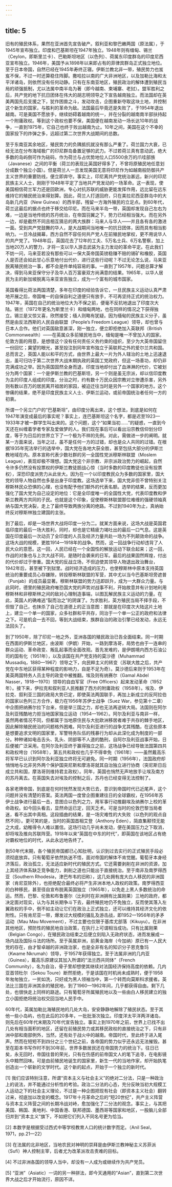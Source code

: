 ```yaml
---
---
---
```

title: 5
---




旧有的殖民体系，果然在亚洲首先宣告破产。叙利亚和黎巴嫩两国（原法属），于1945年宣布独立。印度和巴基斯坦在1947年独立。1948年则有缅甸、锡兰（Ceylon，即斯里兰卡）、巴勒斯坦地区（以色列）、荷属东印度群岛的印度尼西亚宣布独立。1946年，美国予从1898年以来即占有的菲律宾群岛正式独立地位。至于日本帝国，自然已经在1945年寿终正寝。伊斯兰教北非一带，殖民势力也岌岌不保，不过一时还算稳住阵脚。撒哈拉以南的广大非洲地区，以及加勒比海和太平洋诸岛，则依然没有任何动静。只有在东南亚地区，殖民政治的解体遭到殖民当局的顽强抵制，尤以法属中南半岛为著（即今越南、柬埔寨、老挝）。盟军胜利之后，共产党的地下抗日团体在伟大的胡志明领导之下宣告越南独立。而法国却在英美两国先后支援之下，犹作困兽之斗，发动攻击，企图重新夺取这块土地，并控制这个新生的国家，与胜利的革命为敌。法国最后毕竟还是失败了，于1954年退出越南。可是美国不愿放手，继续妨碍着越南的统一，并在分裂的越南南半部扶持起一个附庸政权。等到这个政权也要不保，美国便在越南发动一场长达10年的战争，一直到1975年，它自己也终于败出越南为止。10年之间，美国在这个不幸的国家投下的炸弹之多，远超过第二次世界大战期间的总数。

至于东南亚其余地区，殖民势力的负隅抵抗就没有那么严重了。荷兰国力大衰，已经无法在分布海域极广的印尼群岛备置足够的武力。不过若荷兰真有意动武，绝大多数的岛屿倒可作为砝码，作为荷兰与占优势地位人口5500余万的爪哇部族（Javanese）之间的平衡（荷兰的表现比英国好得多了，不曾将原殖民地任意划分成数个独立小国）。但是荷兰人一旦发现美国无意将印尼作为如越南般防御共产主义世界的重要防线，便立即弃守。事实上，印尼离共产党统治甚远，新兴的印尼民族主义人士，刚刚于1948年平定了当地共产党发动的一场革命。这一表现，使美国相信荷兰军力还是回欧洲，专心对抗苏联的威胁更能发挥作用，远比留在远东维持它的殖民统治来得划算。因此，荷兰人打道回府，只在美拉尼西亚群岛中的大岛新几内亚（New Guinea）的西半部，残留一方海外殖民的立足点。到60年代，荷兰这最后的据点也终于移交给印尼。而在马来半岛一带，英国却发现自己左右为难，一边是当地传统的苏丹统治，在帝国羽翼之下，势力已经相当强大。而在另外一边，却是截然不同且相互猜忌的两大族群：马来人与华人——并且各有各的激进一面。受到共产党鼓舞的华人，是大战期间当地唯一的抗日团体，因而具有相当影响力。一旦冷战揭幕，西方自然不容任何共产党人在前殖民地掌权，更不用说华人的共产党了。1948年后，英国花去了12年的工夫、5万名士兵、6万名警察，加上当地20万人的警力，才将一支以华人游击武装为主力发动的革命平定。在此我们不妨一问，马来亚若没有那些可以一保大英帝国英镑稳赚不赔的锡矿和橡胶，英国人是否还会如此甘心乐意地付出代价，进行这些行动呢？不过无论怎么说，马来亚脱离殖民统治一事，都不会是件单纯容易的事。一直到了1957年，问题总算才解决，得到马来亚保守分子及华人百万富豪双方尚满意的结果。1965年，以华人居民为主的新加坡脱离马来亚宣告独立，成为一个富有的城市国家。

英国看得比荷法两国清楚，多年在印度的经验告诉它，一旦民族主义运动认真严肃地开展之后，帝国唯一的自保自利之道便只有放手，不可再坚持正式的统治权力。1947年，英国在自己的统治地位大为不保之前，便毫不反抗地退出了印度次大陆。锡兰（1972年更名为斯里兰卡）和缅甸两地，也在同样的情况之下获得独立。锡兰是又惊又喜，欣然接受；缅人则略有犹疑。因为缅甸的民族主义分子，虽然是由反法西斯的人民自由联盟（People’s Freedom League）领导，却也曾与日本人合作。他们对英国敌意甚深，刚一独立，便立即拒绝加入英联邦（British Commonwealth）——在英属众多前殖民地当中，缅甸是唯一不曾加入的国家。伦敦方面的用意，是想借这个没有任何责任义务约束的组织，至少为大英帝国留住一份回忆；冀望的眼光，甚至投注到同年宣布独立于英联邦之外的爱尔兰共和国。总而言之，英国人能以和平的方式，由世界上最大一片为外人辖治的土地上迅速退出，虽可归功于第二次世界大战末期执政的英国工党政府，但这一场善功，却仍非完满成功之举。因为英国固然全身而退，印度当地却付出了血淋淋的代价，它被划分为两个国家：一个是伊斯兰教的巴基斯坦，另一个则是虽无宗派，却以信印度教为主的印度人组成的印度。分治之时，约有数十万民众因宗教对立惨遭杀害，另外则有数以百万的居民离开祖居的家园，被迫迁往当时是另外一个国家的地方。这个惨痛的结果，绝不是印度民族主义人士、伊斯兰运动，或前帝国统治者任何一方的初衷。

所谓一个另立门户的“巴基斯坦”，由印度分离出来，这个想法，到底是如何在1947年演变成最后的事实呢？事实上，连巴基斯坦这个名字，都是迟至1923—1933年才被一群学生叫出来的。这个问题，这个“如果当初……”的疑惑，一直到今天还在纠缠着学者专家及爱做梦的人。我们现在事后可以看出沿宗教信仰划分印度，等于为日后的世界立下了一个极为不祥的先例。对此，需做进一步的阐明。就某一方面来说，当年之过，虽不是任何一方的过错，却也是众人共同的过错。在根据1935年宪法举行的选举中，国大党在各地大获全胜，甚至包括大部分的伊斯兰教地域在内。原本宣称代表少数社群的另一全国性党派穆斯林联盟（Moslem League），表现却极不理想。国大党这个非宗教、非宗派政治势力的崛起，自然令许多仍然没有投票权的伊斯兰教徒胆战心惊（当时多数的印度教徒也没有投票权），深恐印度派势力从此坐大。因为在一个以印度教民众为多数的国家里，国大党的领导人物自然也多是出身于印度教。这场选举下来，国大党非但不曾特别关注穆斯林民众恐惧的心理，也没有配予他们额外的代表名额。选举的结果，反而更加强化了国大党为自己设定的地位：它是全印度唯一的全国性大党，代表印度教和伊斯兰教两方共同的子民。也就是这个印象，促使穆斯林联盟那位难缠的强硬领袖真纳与国大党决裂，走上了最终导致两族分离的绝路。不过到1940年为止，真纳始终反对穆斯林独立建国的主张。

到了最后，却是一场世界大战将印度一分为二。就某方面来说，这场大战是英国君临印度的最后一场大胜利，同时，却也是它精疲力竭吐出的最后一口气息。这是英国在印度最后一次动员了全印度的人员及经济力量共赴一场为不列颠效命的战争。这场大战的规模，更胜1914—1918年的战争。然而，这一回战争行动却违背了人民大众的意愿。这一回，人民已经在一个全国性的解放运动下联合起来；这一回，作战的对象也与上次大战不同，是随时会袭来的日军。最后的战果固然辉煌，付出的代价却过于惨重。国大党的反战立场，不但迫使其领导人物退出政治舞台，1942年后，甚至被下到狱里。战时经济造成的压力，也使穆斯林中原本支持英国统治的重要成员心存嫌隙，转投穆斯林联盟的军营，其中尤以当今巴基斯坦旁遮普（Punjab）的成员最显著。穆斯林联盟的势力迅即跃升，成为一大群众力量。与此同时，德里的殖民政府唯恐国大党的声势对战事不利，开始故意并有计划地利用穆斯林和非穆斯林之间的敌对心理制造事端，以图瓦解民族主义运动的力量。在此，英国人的确难逃“裂而治之”的阴谋了。为求胜利，英方殖民当局不择手段，不但毁了自己，也抹杀了自己在道德上的正当意图：那就是在印度次大陆这片土地上，建立一个单一的国家，众多社群和平共存，同治于一个单一公正的政府和法律之下。可是机会一去不回，等到大战结束，族群自治的政治引擎已经发动，永远无法回头了。

到了1950年，除了印尼一地之外，亚洲各国的殖民政治已告全面结束。同一时期在西面的伊斯兰地区，由波斯（伊朗）开始，一路到摩洛哥，局势也由于一连串的群众运动、革命政变、叛乱起事而全面改观。首先发难的，是伊朗境内西方石油公司的国有化（1951年），以及该国在共产党支持的莫沙德（Muhammad Mussadiq，1880—1967）领导之下，向民粹主义的转变（苏联大胜之后，共产党在中东地区获得某种程度的影响力，自是不足为奇）。莫沙德后来则于1953年在美英两国特务人员主导的政变中被推翻。埃及则有纳赛尔（Gamal Abdel Nasser，1918—1970）领导的自由军官（Free Officers）起来发动革命（1952年）。接下来，伊拉克和叙利亚人民推翻了西方的附庸政权（1958年）。埃及、伊拉克、叙利亚三国的政局大势已定，即使英法两国联手，再加上新成立的反阿拉伯的国家以色列三方合作，极力在1956年苏伊士战争（Suez War，参见第十二章）中企图把纳赛尔拉下台来，但是举三国之力，却也无法再逆转大局。法国则在阿尔及利亚残酷地力拒当地国家独立运动（1954—1962）。阿尔及利亚与南非一样，虽然两者情况不同，但都属于当地原住民与大批欧洲移居者难于共存的棘手地区，因此解除殖民统治的问题格外困难。阿尔及利亚进行的战争尤其残酷，在这些原本是想要追求文明的国家里，军警特务队伍的残暴行为却从此深化成为制度的一部分。种种诸如电击舌头、乳头、阴部等不人道的酷刑，自阿尔及利亚战事开始，日后便被广泛采用。在阿尔及利亚终于赢得独立之前，这场战争已经导致法国第四共和政权垮台（1958年），第五共和政权也几乎不得幸免（1961年）——虽然戴高乐将军早已认识到阿尔及利亚独立终将无可避免。同一时期（1956年），法国政府却悄悄地与北非另外两个保护国突尼斯和摩洛哥就其自治独立进行协商（突尼斯日后成立共和国，摩洛哥则维持君主政权）。同年，英国也悄然无声地放手让埃及南方的苏丹离去。在英国失去对埃及的控制之后，苏丹也已经变得无法控制了。

各家老牌帝国，到底是在何时恍然发现大势已去，意识到帝国时代已近尾声，这个问题并没有清楚的答案。英法两国一度曾企图重建往日的全球霸权，在1956年苏伊士战争进行最后一击，意图合以色列之力，用军事行动推翻埃及纳赛尔上校的革命政权。如今回头看去，显然命运已定，回天乏术。可是当时的伦敦巴黎当局者迷，看不出其中真相。这段插曲的结果，是一场灾难性的大失败（以色列的观点自然不同）。更可笑的是，当时的英国首相艾登（Anthony Eden），简直集颟顸无能之大成，幼稚得令人难以置信。这场行动几乎尚未发动，便在美国压力之下取消，却将埃及推向苏联阵营。1918年以来“英国在中东的时代”，即英国在该地区占有绝对霸权地位的时代，从此永远地告终了。

到50年代末期，各个殖民帝国都已心知肚明，认识到过去实行的正式殖民手段必须彻底放弃。只有葡萄牙依然执迷不悟，面对帝国的解体不肯觉醒。葡萄牙本身经济落后，政治孤立，无法适应新时代的殖民方式。它还需要剥削在非洲的资源，加上其经济体系缺乏竞争能力，剥削之道也只能出于直接统治。至于南非及南罗得西亚（Southern Rhodesia，津巴布韦的旧称），这几处拥有庞大白人移民的非洲国家（肯尼亚除外），也拒绝配合最终必将产生非洲本地人政权的政策。南罗得西亚的白种移民，甚至径自宣布脱离英国独立（1965年），以免走上黑人多数统治的命运。然而，巴黎、伦敦和布鲁塞尔（比利时在非洲拥有比属刚果）三地的政府，都决定面对现实，认为与其长期争斗下去，最终殖民地仍不免独立，反而使其落入左翼政权的手中，倒不如主动让它们在政治上正式独立，还可以维持其经济文化的依附性。只有肯尼亚一带，爆发过大规模的骚乱及游击战，即1952—1956年的矛矛运动（Mau Mau Movement），不过主要也仅限于基库尤部落（Kikuyu）。在非洲其他地区，预防性的殖民地自治政策，在执行上可谓相当成功。只有比属刚果（Belgian Congo），在殖民政治结束之后便立刻陷入无政府状态，进而发展成一场内战及国际斗法的场所。至于英属非洲，前黄金海岸（今加纳）原已有一人民大党的存在，由才智卓越的非洲政治家，也是全非有名的知识分子恩克鲁玛（Kwame Nkrumah）领导，于1957年获得独立。至于法属非洲的几内亚（Guinea），戴高乐原建议其加入所谓的“法兰西共同体”（French Community），名为自治，骨子里却想使其继续对法国经济保持高度的依赖。几内亚首领杜尔（Sekou Toure）断然拒绝，于是该国在时机尚未成熟时，便于1958年匆匆独立，一贫如洗，只好成为黑人领袖当中，第一个转而向莫斯科求援者。英法比三国在非洲其余的殖民地，到了1960—1962年间，几乎都获得自由。剩下几处，也很快走上同样的路途。只有葡萄牙所属殖民地以及一些由白人移民建立的独立小国拒绝将统治权交回当地人民手中。

60年代，英属加勒比海殖民地的几处大岛，安安静静地解除了殖民状态。至于其他一些小岛屿，也在此后的20多年，一批批渐次独立。印度洋太平洋两洋诸岛，则先后在60年代末期及70年代宣告独立。事实上到1970年之前，世界上已找不出几处有相当面积的地区，还留在前殖民势力或其移民政权的直接统治之下，只有非洲中部和南部例外，当然，还有处于战火中的越南。帝国时代，至此终于进入尾声。然而在短短不到四分之三个世纪之前，各帝国的势力似乎还永远无法摧毁。甚至在距本书写作时不到30年前，世界多数居民还在帝国势力的统治下。往日已矣，永无回时，帝国往昔的荣光，只有在伤感的前帝国文人的笔下追寻，在电影镜头中黯然回味。可是由前殖民地诞生的国家里，新生一代的当地作家，却开始执笔创造出一个崭新的文学时代。这个新的起点，开始于一个独立的新时代。

[1] 我们应该特别注意，所谓“资本主义与社会主义”的绝对二分法，只是一种政治上的说法，并不能通过分析性的考验。政治二分法的心态，充分反映当初大规模工人运动之下的社会主义理论，不过是一种企图把现有社会（即资本主义社会）翻转过来，彻底加以改变的概念。1917年十月革命之后的“短20世纪”，共产主义阵营与资本主义阵营之间的长期冷战对峙，愈加强化了二分法的观念。事实上，与其把美国、韩国、奥地利、中国香港、联邦德国、墨西哥等国家和地区，一股脑儿全部归并到“资本主义”旗下，不如把它们列入不同名号更为恰当。



[2] 本数字是根据受过西式中等学校教育人口的统计数字而定。（Anil Seal，1971，pp.21—22）



[3] 在法属的北非地区，当地农民对神明的崇拜是由伊斯兰教神秘主义苏菲派（Sufi）神人控制主宰，后者尤为改革派攻击责难的目标。



[4] 不过非洲各国的领导人当中，却没有一人成为或继续作为共产党员。



[5] “亚洲”（Asiatic）一词的另一种拼法，即今天通用的“Asian”，直到第二次世界大战之后才开始流行，原因不详。